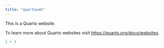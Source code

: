 ```yaml
---
title: "quartoweb"
---
```


This is a Quarto website.

To learn more about Quarto websites visit <https://quarto.org/docs/websites>.

```r
1 + 1
```
